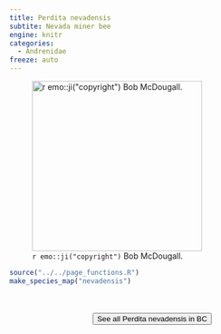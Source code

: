 ```yaml
---
title: Perdita nevadensis
subtite: Nevada miner bee
engine: knitr
categories:
  - Andrenidae
freeze: auto
---
```

![`r emo::ji("copyright")` Bob McDougall.](https://inaturalist-open-data.s3.amazonaws.com/photos/292056082/large.jpeg){height=300}





```r
source("../../page_functions.R")
make_species_map("nevadensis")
```
<br><br>
<center>


<a href="https://inaturalist.ca/observations?place_id=7085&subview=map&taxon_id=458984"><button type="button" class="btn btn-secondary">See all Perdita nevadensis in BC <i class="fa-solid fa-arrow-up-right-from-square"></i> </button></a>
</center>
